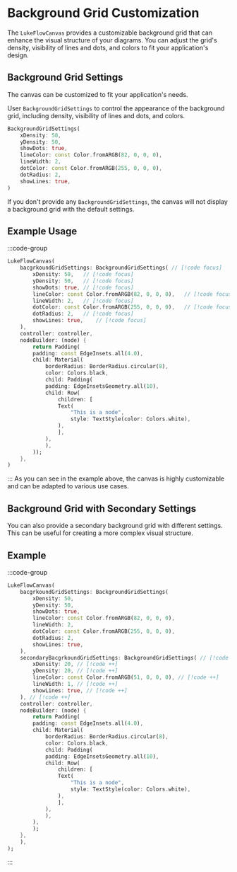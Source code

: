 
# Background Grid Customization
The `LukeFlowCanvas` provides a customizable background grid that can enhance the visual structure of your diagrams.
You can adjust the grid's density, visibility of lines and dots, and colors to fit your application's design.

## Background Grid Settings

The canvas can be customized to fit your application's needs.

User `BackgroundGridSettings` to control the appearance of the background grid, including density, visibility of lines and dots, and colors.

```dart
BackgroundGridSettings(
    xDensity: 50,
    yDensity: 50,
    showDots: true,
    lineColor: const Color.fromARGB(82, 0, 0, 0),
    lineWidth: 2,
    dotColor: const Color.fromARGB(255, 0, 0, 0),
    dotRadius: 2,
    showLines: true,
)
```
If you don't provide any `BackgroundGridSettings`, the canvas will not display a background grid with the default settings.
## Example Usage
:::code-group

<div data-title="Preview" style={{width: '100%',}}>
<Demo url='/custom-canvas' />
</div>

```dart [</>]
LukeFlowCanvas(
    bacgrkoundGridSettings: BackgroundGridSettings( // [!code focus]
        xDensity: 50,   // [!code focus]
        yDensity: 50,   // [!code focus]
        showDots: true, // [!code focus]
        lineColor: const Color.fromARGB(82, 0, 0, 0),   // [!code focus]
        lineWidth: 2,   // [!code focus]
        dotColor: const Color.fromARGB(255, 0, 0, 0),   // [!code focus]
        dotRadius: 2,   // [!code focus]
        showLines: true,    // [!code focus]
    ),
    controller: controller,
    nodeBuilder: (node) {
        return Padding(
        padding: const EdgeInsets.all(4.0),
        child: Material(
            borderRadius: BorderRadius.circular(8),
            color: Colors.black,
            child: Padding(
            padding: EdgeInsetsGeometry.all(10),
            child: Row(
                children: [
                Text(
                    "This is a node",
                    style: TextStyle(color: Colors.white),
                ),
                ],
            ),
            ),
        ));
    },
)

```
:::
As you can see in the example above, the canvas is highly customizable and can be adapted to various use cases.

## Background Grid with Secondary Settings
You can also provide a secondary background grid with different settings. This can be useful for creating a more complex visual structure.

## Example
:::code-group

<div data-title="Preview" style={{width: '100%',}}>
<Demo url='/custom-canvas-2' />
</div>

```dart [</>]
LukeFlowCanvas(
    bacgrkoundGridSettings: BackgroundGridSettings(
        xDensity: 50,
        yDensity: 50,
        showDots: true,
        lineColor: const Color.fromARGB(82, 0, 0, 0),
        lineWidth: 2,
        dotColor: const Color.fromARGB(255, 0, 0, 0),
        dotRadius: 2,
        showLines: true,
    ),
    secondaryBacgrkoundGridSettings: BackgroundGridSettings( // [!code ++]
        xDensity: 20, // [!code ++]
        yDensity: 20, // [!code ++]
        lineColor: const Color.fromARGB(51, 0, 0, 0), // [!code ++]
        lineWidth: 1, // [!code ++]
        showLines: true, // [!code ++]
    ), // [!code ++]
    controller: controller,
    nodeBuilder: (node) {
        return Padding(
        padding: const EdgeInsets.all(4.0),
        child: Material(
            borderRadius: BorderRadius.circular(8),
            color: Colors.black,
            child: Padding(
            padding: EdgeInsetsGeometry.all(10),
            child: Row(
                children: [
                Text(
                    "This is a node",
                    style: TextStyle(color: Colors.white),
                ),
                ],
            ),
            ),
        ),
        );
    },
    ),
);

```
:::